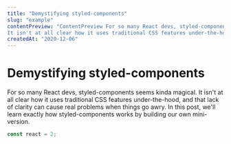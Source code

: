 ```yaml
---
title: "Demystifying styled-components"
slug: "example"
contentPreview: "ContentPreview For so many React devs, styled-components seems kinda magical.
It isn't at all clear how it uses traditional CSS features under-the-hood, and that lack of clarity can cause real problems when things go awry. In this post, we'll learn exactly how styled-components works by building our own mini-version."
createdAt: "2020-12-06"
---
```

# Demystifying styled-components

For so many React devs, styled-components seems kinda magical.
It isn't at all clear how it uses traditional CSS features under-the-hood, and that lack of clarity can cause real problems when things go awry. In this post, we'll learn exactly how styled-components works by building our own mini-version.

```typescript
const react = 2;
```
